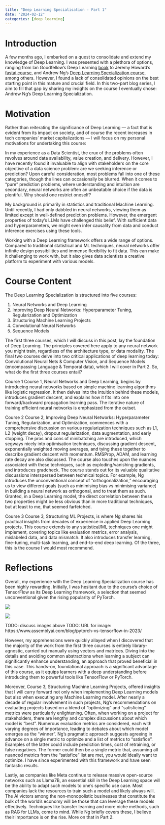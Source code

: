 ```yaml
---
title: "Deep Learning Specialisation - Part 1"
date: "2024-02-12"
categories: [deep learning]
---
```


# Introduction

A few months ago, I embarked on a quest to consolidate and extend my knowledge of Deep Learning. I was presented with a plethora of options, ranging from Ian Goodfellow's Deep Learning [book](https://www.deeplearningbook.org/) to Jeremy Howard's [fastai course](https://course.fast.ai/), and Andrew Ng's [Deep Learning Specialization course](https://www.coursera.org/specializations/deep-learning#credits), among others. However, I found a lack of consolidated opinions on the best starting point in this mature and crucial field. In this two-part blog series, I aim to fill that gap by sharing my insights on the course I eventually chose: Andrew Ng's Deep Learning Specialization.

# Motivation

Rather than reiterating the significance of Deep Learning — a fact that is evident from its impact on society, and of course the recent increases in tech companies' market capitalizations — I will focus on my personal motivations for undertaking this course:

In my experience as a Data Scientist, the crux of the problems often revolves around data availability, value creation, and delivery. However, I have recently found it invaluable to align with stakeholders on the core objective of a data science problem: are we seeking inference or prediction? Upon careful consideration, most problems fall into one of these categories, though the lines can occasionally be blurred. When it comes to "pure" prediction problems, where understanding and intuition are secondary, neural networks are often an unbeatable choice if the data is plentiful. Why should one restrict oneself?

My background is primarily in statistics and traditional Machine Learning. Until recently, I had only dabbled in neural networks, viewing them as limited except in well-defined prediction problems. However, the emergent properties of today's LLMs have challenged this belief. With sufficient data and hyperparameters, we might even infer causality from data and conduct inference exercises using these tools.

Working with a Deep Learning framework offers a wide range of options. Compared to traditional statistical and ML techniques, neural networks offer infinite design possibilities and immense flexibility to fit data. This can make it challenging to work with, but it also gives data scientists a creative platform to experiment with various models.

# Course Content

The Deep Learning Specialization is structured into five courses:

1.  Neural Networks and Deep Learning
2.  Improving Deep Neural Networks: Hyperparameter Tuning, Regularization and Optimization
3.  Structuring Machine Learning Projects
4.  Convolutional Neural Networks
5.  Sequence Models

The first three courses, which I will discuss in this post, lay the foundation of Deep Learning. The principles covered here apply to any neural network you might train, regardless of the architecture type, or data modality. The final two courses delve into two critical applications of deep learning today: Convolutional Neural Nets & Computer Vision, and Sequence Models (encompassing Language & Temporal data), which I will cover in Part 2. So, what do the first three courses entail?

Course 1
Course 1, Neural Networks and Deep Learning, begins by introducing neural networks based on simple machine learning algorithms like logistic regression. It then delves into the intuition behind these models, introduces gradient descent, and explains how it fits into one forward/backward propagation learning pass. The iterative nature of training efficient neural networks is emphasized from the outset.

Course 2
Course 2, Improving Deep Neural Networks: Hyperparameter Tuning, Regularization, and Optimization, commences with a comprehensive discussion on various regularization techniques such as L1, L2 (weight decay), dropout regularization, data augmentation, and early stopping. The pros and cons of minibatching are introduced, which segways nicely into optimisation techniques, discussing gradient descent, exponentially weighted moving averages, and tying these together to describe gradient descent with momentum. RMSProp, ADAM, and learning rate decay are also discussed. The course also touches upon the nuances associated with these techniques, such as exploding/vanishing gradients, and introduces gradcheck. The course stands out for its valuable qualitative discussions interspersed between technical topics. For example, Ng introduces the unconventional concept of  "orthogonalization," encouraging us to view different goals (such as minimising bias vs minimising variance) in building a neural network as orthogonal, and to treat them as such. Granted, in a Deep Learning model, the direct correlation between these two properties might be less obvious than in more traditional techniques, but at least to me, that seemed farfetched.

Course 3
Course 3, Structuring ML Projects, is where Ng shares his practical insights from decades of experience in applied Deep Learning projects. This course extends to any statistical/ML techniques one might implement, covering topics like evaluation metrics, error analysis, mislabeled data, and data mismatch. It also introduces transfer learning, fine-tuning, multi-task learning, and end-to-end deep learning. Of the three, this is the course I would most recommend.

# Reflections

Overall, my experience with the Deep Learning Specialization course has been highly rewarding. Initially, I was hesitant due to the course's choice of TensorFlow as its Deep Learning framework, a selection that seemed unconventional given the rising popularity of PyTorch.

![](pytorch_vs_tensorflow_hugging_face.png){fig-align="center"}

![](pytorch_vs_tensorflow_pwc.png){fig-align="center"}

TODO: discuss images above
TODO: URL for image: https://www.assemblyai.com/blog/pytorch-vs-tensorflow-in-2023/

However, my apprehensions were quickly allayed when I discovered that the majority of the work from the first three courses is entirely library-agnostic, carried out manually using vectors and matrices. Diving into the details and avoiding common abstractions when learning a subject can significantly enhance understanding, an approach that proved beneficial in this case. This hands-on, foundational approach is a significant advantage of this course, as it equips learners with a deep understanding before introducing them to powerful tools like TensorFlow or PyTorch.

Moreover, Course 3, Structuring Machine Learning Projects, offered insights that I will carry forward not only when implementing Deep Learning models but also when executing any Machine Learning model. After nearly a decade of regular involvement in such projects, Ng's recommendations on evaluating projects based on a blend of "optimizing" and "satisficing" metrics were particularly enlightening. Often, when working on a project for stakeholders, there are lengthy and complex discussions about which model is "best". Numerous evaluation metrics are considered, each with varying degrees of importance, leading to debates about which model emerges as the "winner". Ng's pragmatic approach suggests agreeing in advance on a single metric to optimize and a list of metrics to "satisfice". Examples of the latter could include prediction times, cost of retraining, or false negatives. The former could then be a single metric that, assuming all nuanced metrics from the "satisfice" list are met, you would ideally want to optimize. I have since experimented with this framework and have seen fantastic results.

Lastly, as companies like Meta continue to release massive open-source networks such as Llama7B, an essential skill in the Deep Learning space will be the ability to adapt such models to one's specific use case. Most companies lack the resources to train such a model and likely always will. The AI victors among the non-monopolistic businesses that constitute the bulk of the world's economy will be those that can leverage these models effectively. Techniques like transfer learning and more niche methods, such as RAG for LLMs, come to mind. While Ng briefly covers these, I believe their importance is on the rise. More on that in Part 2.

